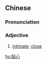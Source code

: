 ==Chinese==
{{zh-forms|s=贴心}}

===Pronunciation===
{{zh-pron
|m=tiēxīn
|c=tip3 sam1
|mn=qz,xm,zz:thiap-sim/tw:tah-sim
|mn_note=tah-sim is 搭心 in the Mainland.
|cat=a
}}

===Adjective===
{{zh-adj}}

# [[intimate]]; [[close]]

[[hu:貼心]]